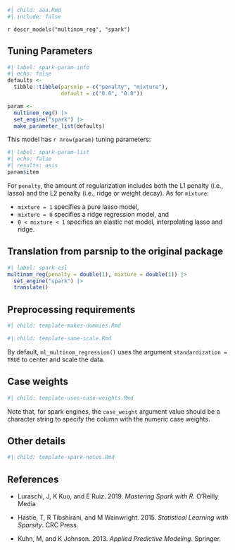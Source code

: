 ```r
#| child: aaa.Rmd
#| include: false
```

`r descr_models("multinom_reg", "spark")`

## Tuning Parameters

```r
#| label: spark-param-info
#| echo: false
defaults <- 
  tibble::tibble(parsnip = c("penalty", "mixture"),
                 default = c("0.0", "0.0"))

param <-
  multinom_reg() |> 
  set_engine("spark") |> 
  make_parameter_list(defaults)
```

This model has `r nrow(param)` tuning parameters:

```r
#| label: spark-param-list
#| echo: false
#| results: asis
param$item
```

For `penalty`, the amount of regularization includes both the L1 penalty (i.e., lasso) and the L2 penalty (i.e., ridge or weight decay). As for `mixture`:

* `mixture = 1` specifies a pure lasso model,
* `mixture = 0`  specifies a ridge regression model, and
* `0 < mixture < 1` specifies an elastic net model, interpolating lasso and ridge.

## Translation from parsnip to the original package

```r
#| label: spark-csl
multinom_reg(penalty = double(1), mixture = double(1)) |> 
  set_engine("spark") |> 
  translate()
```

## Preprocessing requirements

```r
#| child: template-makes-dummies.Rmd
```

```r
#| child: template-same-scale.Rmd
```

By default, `ml_multinom_regression()` uses the argument `standardization = TRUE` to center and scale the data. 

## Case weights

```r
#| child: template-uses-case-weights.Rmd
```

Note that, for spark engines, the `case_weight` argument value should be a character string to specify the column with the numeric case weights. 


## Other details

```r
#| child: template-spark-notes.Rmd
```

## References

 - Luraschi, J, K Kuo, and E Ruiz. 2019. _Mastering Spark with R_. O'Reilly Media
 
 - Hastie, T, R Tibshirani, and M Wainwright. 2015. _Statistical Learning with Sparsity_. CRC Press.
 
 - Kuhn, M, and K Johnson. 2013. _Applied Predictive Modeling_. Springer.

